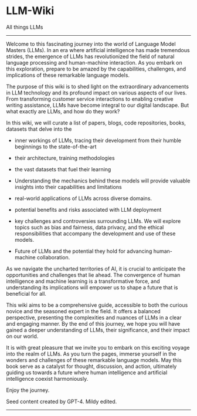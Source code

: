 # LLM-Wiki
All things LLMs

---

Welcome to this fascinating journey into the world of Language Model Masters (LLMs). In an era where artificial intelligence has made tremendous strides, the emergence of LLMs has revolutionized the field of natural language processing and human-machine interaction. As you embark on this exploration, prepare to be amazed by the capabilities, challenges, and implications of these remarkable language models.

The purpose of this wiki is to shed light on the extraordinary advancements in LLM technology and its profound impact on various aspects of our lives. From transforming customer service interactions to enabling creative writing assistance, LLMs have become integral to our digital landscape. But what exactly are LLMs, and how do they work?

In this wiki, we will curate a list of papers, blogs, code repositories, books, datasets that delve into the

* inner workings of LLMs, tracing their development from their humble beginnings to the state-of-the-art

* their architecture, training methodologies

* the vast datasets that fuel their learning

* Understanding the mechanics behind these models will provide valuable insights into their capabilities and limitations

* real-world applications of LLMs across diverse domains. 

* potential benefits and risks associated with LLM deployment

* key challenges and controversies surrounding LLMs. We will explore topics such as bias and fairness, data privacy, and the ethical responsibilities that accompany the development and use of these models.

* Future of LLMs and the potential they hold for advancing human-machine collaboration. 

As we navigate the uncharted territories of AI, it is crucial to anticipate the opportunities and challenges that lie ahead. The convergence of human intelligence and machine learning is a transformative force, and understanding its implications will empower us to shape a future that is beneficial for all.

This wiki aims to be a comprehensive guide, accessible to both the curious novice and the seasoned expert in the field. It offers a balanced perspective, presenting the complexities and nuances of LLMs in a clear and engaging manner. By the end of this journey, we hope you will have gained a deeper understanding of LLMs, their significance, and their impact on our world.

It is with great pleasure that we invite you to embark on this exciting voyage into the realm of LLMs. As you turn the pages, immerse yourself in the wonders and challenges of these remarkable language models. May this book serve as a catalyst for thought, discussion, and action, ultimately guiding us towards a future where human intelligence and artificial intelligence coexist harmoniously.

Enjoy the journey.

Seed content created by GPT-4. Mildy edited.

---